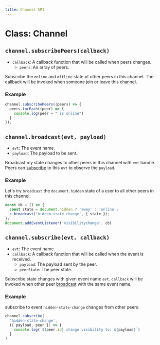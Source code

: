 ```yaml
---
title: Channel API
---
```


# Class: Channel

## `channel.subscribePeers(callback)`

- `callback`: A callback function that will be called when peers changes.
    - `peers`: An array of peers.

Subscribe the `online` and `offline` state of other peers in this channel. The callback will be invoked when someone join or leave this channel.

### Example

```jsx
channel.subscribePeers((peers) => {
  peers.forEach((peer) => {
    console.log(peer + " is online")
  }
});
```

## `channel.broadcast(evt, payload)`

- `evt`: The event name.
- `payload`: The payload to be sent.

Broadcast my state changes to other peers in this channel with `evt` handle. Peers can [subscribe](#subscribe) to this `evt` to observe the `payload`.

### Example

Let's try `broadcast` the `document.hidden` state of a user to all other peers in this channel:

```jsx {3}
const cb = () => {
  const state = document.hidden ? 'away' : 'online';
  c.broadcast('hidden-state-change', { state });
};
document.addEventListener('visibilitychange', cb)
```

## `channel.subscribe(evt, callback)`

- `evt`: The event name.
- `callback`: A callback function that will be called when the event is received.
    - `payload`: The payload sent by the peer.
    - `peerState`: The peer state.

Subscribe state changes with given event name `evt`. `callback` will be invoked when other peer [broadcast](#broadcast) with the same event name.

### Example

subscribe to event `hidden-state-change` changes from other peers:

```jsx {3-4}
channel.subscribe(
  'hidden-state-change',
  ({ payload, peer }) => {
    console.log(`${peer.id} change visibility to: ${payload}`)
  }
)
```
